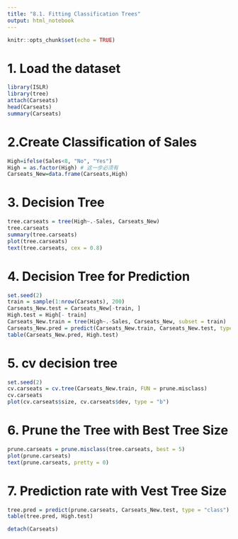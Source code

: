 ```yaml
---
title: "8.1. Fitting Classification Trees"
output: html_notebook
---
```



```r
knitr::opts_chunk$set(echo = TRUE)
```

# 1. Load the dataset
```r
library(ISLR)
library(tree)
attach(Carseats)
head(Carseats)
summary(Carseats)
```
# 2.Create Classification of Sales

```r
High=ifelse(Sales<8, "No", "Yes")
High = as.factor(High) # 这一步必须有
Carseats_New=data.frame(Carseats,High)
```

# 3. Decision Tree
```r
tree.carseats = tree(High~.-Sales, Carseats_New)
tree.carseats
summary(tree.carseats)
plot(tree.carseats)
text(tree.carseats, cex = 0.8)
```

# 4. Decision Tree for Prediction
```r
set.seed(2)
train = sample(1:nrow(Carseats), 200)
Carseats_New.test = Carseats_New[-train, ]
High.test = High[- train]
Carseats_New.train = tree(High~.-Sales, Carseats_New, subset = train)
Carseats_New.pred = predict(Carseats_New.train, Carseats_New.test, type ="class")
table(Carseats_New.pred, High.test)
```
# 5. cv decision tree
```r
set.seed(2)
cv.carseats = cv.tree(Carseats_New.train, FUN = prune.misclass)
cv.carseats
plot(cv.carseats$size, cv.carseats$dev, type = "b")
```

# 6. Prune the Tree with Best Tree Size
```r
prune.carseats = prune.misclass(tree.carseats, best = 5)
plot(prune.carseats)
text(prune.carseats, pretty = 0)
```
# 7. Prediction rate with Vest Tree Size
```r
tree.pred = predict(prune.carseats, Carseats_New.test, type = "class")
table(tree.pred, High.test)
```

```r
detach(Carseats)
```

